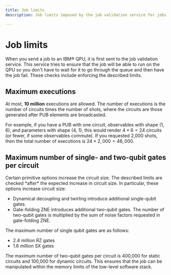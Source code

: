 ```yaml
---
title: Job limits
description: Job limits imposed by the job validation service for jobs sent to IBM QPUs.

---
```

# Job limits

When you send a job to an IBM&reg; QPU, it is first sent to the job validation service.  This service tries to ensure that the job will be able to run on the QPU so you don't have to wait for it to go through the queue and then have the job fail.  These checks include enforcing the described limits.

<span id="max-shots"></span>
## Maximum executions

At most, **10 million** executions are allowed.  The number of executions is the number of circuits times the number of shots, where the circuits are those generated after PUB elements are broadcasted.

For example, if you have a PUB with one circuit, observables with shape (1, 6), and parameters with shape (4, 1), this would render $4 \times 6 = 24$ circuits (or fewer, if some observables commute). If you requested 2,000 shots, then the total number of executions is $24 \times 2,000 = 48,000$.

<span id="2-qubit-limit"></span>
## Maximum number of single- and two-qubit gates per circuit


<Admonition type="note">
Certain primitive options increase the circuit size. The described limits are checked *after* the expected increase in circuit size. In particular, these options increase circuit size:

- Dynamical decoupling and twirling introduce additional single-qubit gates.
- Gate-folding ZNE introduces additional two-qubit gates. The number of two-qubit gates is multiplied by the sum of noise factors requested in gate-folding ZNE.
</Admonition>

The maximum number of single qubit gates are as follows:
- 2.4 million RZ gates
- 1.6 million SX gates

The maximum number of two-qubit gates per circuit is 400,000 for static circuits and 100,000 for dynamic circuits.
This ensures that the job can be manipulated within the memory limits of the low-level software stack.